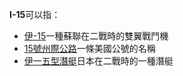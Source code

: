 '''I-15'''可以指：
*[[伊-15|伊-15]]一種蘇聯在二戰時的雙翼戰鬥機
*[[15號州際公路|15號州際公路]]一條美國公號的名稱
*[[伊一五型潛艇|伊一五型潛艇]]日本在二戰時的一種潛艇
{{disambig}}
